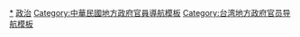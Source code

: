 {{Navbox
|name=高雄市市長
|title= {{flagicon|高雄市}} [[高雄市市長]]
|state=collapsed
|image=[[檔案:flag of Kaohsiung City.svg|110px|高雄市市旗]]
|group1={{Flagicon|Japan|1870}} 日治時期高雄市尹<br>（1924－1940）
|list1=[[岩本多助]]{{to}}[[齋藤玄壽郎]]{{to}}[[今井昌治]]{{to}}[[小林儀三郎]]{{to}}[[松尾繁治]]{{to}}[[宗藤大陸]]
|group2={{Flagicon|Japan|1870}} 日治時期高雄市長<br>（1940－1945）
|list2=[[宗藤大陸]]{{to}}[[小島猛]]{{to}}[[橫山竹男]]{{to}}[[中松乙彥]]
|group3={{Flagicon|ROC}} 省轄市<small>（實施地方自治前）</small>時期<br>（1945－1950）
|list3=[[連謀]]{{to}}[[黃仲圖]]{{to}}[[黄强 (1887年)|黃強]]{{to}}[[劉翔 (鄂城)|劉翔]]{{to}}[[陳保泰]]
|group4={{Flagicon|ROC}} [[省轄市]]時期<br>（1950－1979）
|list4=[[謝掙強]]{{to}}[[陳武璋]]{{to}}[[陳啟川]]{{to}}[[楊金虎]]{{to}}[[王玉雲]] 
|group5={{Flagicon|ROC}} [[院轄市]]時期<br>（1979－1994）
|list5=[[王玉雲]]{{to}}[[楊金欉]]{{to}}[[許水德]]{{to}}[[蘇南成]]{{to}}[[吳敦義]]
|group6={{Flagicon|ROC}} 直轄市時期<br>（1994－2010）
|list6=[[吳敦義]]{{to}}[[謝長廷]]{{to}}[[陳其邁]]<small>（代理）</small>{{to}}[[葉菊蘭]]<small>（代理）</small> - [[陳菊]]
|group7={{Flagicon|ROC}} [[直轄市]]時期<small>（合併後）</small><br>（2010－）
|list7=[[陳菊]]{{to}}[[許立明]]<small>（代理）</small>{{to}}[[韓國瑜]]{{to}}[[楊明州]]<small>（代理）</small>{{to}}[[陳其邁]]（現任）
}}<noinclude>
[[Category:高雄市市長|*]]
[[Category:高雄市模板|政治]]
[[Category:中華民國地方政府官員導航模板]]
[[Category:台湾地方政府官员导航模板]]
</noinclude>